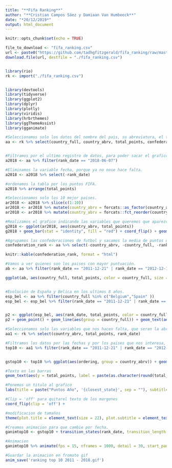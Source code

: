 ---
title: "**Fifa Ranking**"
author: "**Cristian Campos Sáez y Damiaan Van Humbeeck**"
date: "*20/12/2019*"
output: html_document
---


```{r setup, include=FALSE}
knitr::opts_chunk$set(echo = TRUE)
```



```{r, echo=TRUE, results='hide', message=FALSE, warning=FALSE}
file_to_download <- "fifa_ranking.csv"
url <- paste0("https://github.com/tadhgfitzgerald/fifa_ranking/raw/master/", file_to_download)
download.file(url, destfile = "./fifa_ranking.csv")


library(rio)
rk <- import("./fifa_ranking.csv")


library(devtools)
library(tidyverse)
library(ggplot2)
library(dplyr)
library(plotly)
library(viridis)
library(hrbrthemes)
library(ggThemeAssist)
library(gganimate)

#Seleccionamos solo los datos del nombre del pais, su abreviatura, el total de puntos FIFA, la confederacion a la que corresponde y la fecha de los puntos.
aa <- rk %>% select(country_full, country_abrv, total_points, confederation, rank_date)


#Filtramos por el ultimo registro de datos, para poder sacar el grafico lo mas actualizado posible.
a2018 <- aa %>% filter(rank_date == "2018-06-07")

#Eliminamos la variable fecha, porque ya no nose hace falta.
a2018 <- a2018 %>% select(-rank_date)

#ordenamos la tabla por los puntos FIFA.
a2018 %>% arrange(total_points)

#Seleccionamos solo los 10 mejor paises.
ar2018 <- a2018 %>% slice(c(1:10))
ar2018 <- ar2018 %>% mutate(country_abrv = forcats::as_factor(country_abrv))
ar2018 <- ar2018 %>% mutate(country_abrv = forcats::fct_reorder(country_abrv, total_points))

#Realizamos el grafico indicando las variables que queremos que aparezcan en él.
g2018 <- ggplot(ar2018, aes(country_abrv, total_points))
g2018 + geom_bar(stat = "identity", fill = "red") + coord_flip() + geom_text(aes(label = total_points),hjust = -0.15, size = 3.5)
```


```{r, echo=TRUE}
#Agrupamos las confederaciones de futbol y sacamos la media de puntos de cada una de ellas
confederation_rank <- aa %>% select(-country_abrv, -country_full, -rank_date) %>% filter(total_points > 0) %>% group_by(confederation) %>% summarise(mean(total_points))

knitr::kable(confederation_rank, format = "html")
```


```{r, echo=TRUE, results='hide', message=FALSE, warning=FALSE}
#Vamos a ver quienes son los paises con mayor puntuación.
ab <- aa %>% filter(rank_date == "2011-12-21" | rank_date == "2012-12-19" | rank_date == "2013-12-19" | rank_date == "2014-12-18" | rank_date == "2015-12-03" | rank_date == "2016-12-22" | rank_date == "2017-12-21" | rank_date == "2018-06-07") %>% arrange(desc(total_points)) %>% slice(1:10)

ggplot(ab, aes(country_full, total_points, color = country_full, size = total_points)) + geom_point() +geom_text(aes(label = total_points),hjust = -0.15, size = 3.5)


#Evolución de España y Belica en los ultimos 8 años.
esp_bel <- aa %>% filter(country_full %in% c("Belgium","Spain" ))
esp_bel <- esp_bel %>% filter(rank_date == "2011-12-21" | rank_date == "2012-12-19" | rank_date == "2013-12-19" | rank_date == "2014-12-18" | rank_date == "2015-12-03" | rank_date == "2016-12-22" | rank_date == "2017-12-21" | rank_date == "2018-06-07")


p2 <- ggplot(esp_bel, aes(rank_date, total_points, color = country_full))
p2 + geom_point() + geom_line(aes(group = country_full)) + geom_text(aes(label = total_points),hjust = -0.15, size = 3.5) + ggtitle("Evolucion de la Seleccioon Española y la seleccion Belga", subtitle = "Evolución del año 2011 al 2018") + theme_minimal()
```


```{r, echo=TRUE}
#Seleccionamos solo las variables que nos hacen falta, que seran la abreviatura del pais, los puntos FIFA y la fechha de ess puntos.
aa1 <- rk %>% select(country_abrv, total_points, rank_date)

#Filtramos los datos por las fechas y por los paises que nos interesa, y a su vez los ordenamos.
top10 <- aa1 %>% filter(rank_date == "2011-12-21" | rank_date == "2012-12-19" | rank_date == "2013-12-19" | rank_date == "2014-12-18" | rank_date == "2015-12-03" | rank_date == "2016-12-22" | rank_date == "2017-12-21" | rank_date == "2018-06-07") %>% filter(country_abrv %in% c("GER","BRA","BEL","POR","ARG","SUI","FRA","POL","CHI","ESP")) %>%group_by(rank_date) %>% mutate(ordering = min_rank(total_points) * 1.0) %>% ungroup()


gstop10 <- top10 %>% ggplot(aes(ordering, group = country_abrv)) + geom_tile(aes(y = total_points, height = total_points, width = 0.9, fill = country_abrv), alpha = 0.9) +

#Texto en las barras
geom_text(aes(y = total_points, label = paste(as.character(round(total_points)),'points')), vjust = 0.4, hjust = 0.55, size = 7) + geom_text(aes(y = 0, label = country_abrv), vjust = 0.4, hjust = 0.0, size = 7) +

#Ponemos un titulo al grafico
labs(title = paste("Puntos Año", '{closest_state}', sep = ""), subtitle = "Ranking FIFA", x = '', y = '') +

#Clip = 'off' para quitarel texto de los margenes
coord_flip(clip = 'off') +

#modificacion de tamaños
theme(plot.title = element_text(size = 22), plot.subtitle = element_text(size = 16), axis.ticks.x = element_blank(), axis.text.x = element_blank(), axis.ticks.y = element_blank(), axis.text.y = element_blank(), legend.position = "none")

#Creamos animacion para que cambie por fecha.
ganimtop10 <- gstop10 + transition_states(rank_date, transition_length = 50, state_length = 0, wrap = FALSE) + view_follow()

#Animacion
ganimtop10 %>% animate(fps = 15, nframes = 1000, detail = 30, start_pause = 50, end_pause = 50, rewind = FALSE, width = 400, height = 400)

#Guardar la animacion en fromato gif
anim_save('ranking top 10 2011 - 2018.gif')


```
